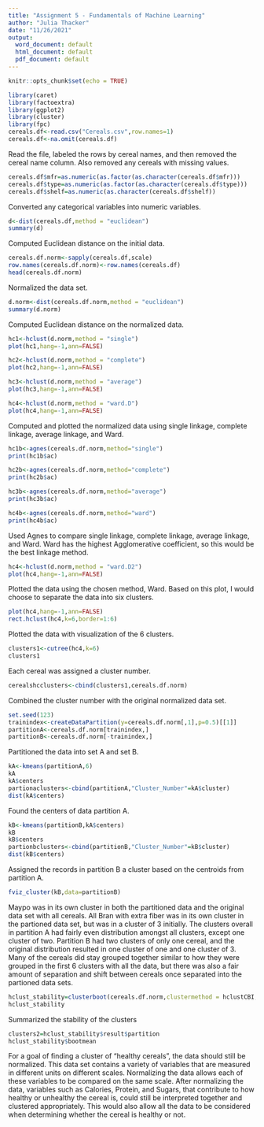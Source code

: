 ```yaml
---
title: "Assignment 5 - Fundamentals of Machine Learning"
author: "Julia Thacker"
date: "11/26/2021"
output:
  word_document: default
  html_document: default
  pdf_document: default
---
```


```r
knitr::opts_chunk$set(echo = TRUE)
```

```r
library(caret)
library(factoextra)
library(ggplot2)
library(cluster)
library(fpc)
cereals.df<-read.csv("Cereals.csv",row.names=1)
cereals.df<-na.omit(cereals.df)
```
Read the file, labeled the rows by cereal names, and then removed the cereal name column.
Also removed any cereals with missing values.
```r
cereals.df$mfr=as.numeric(as.factor(as.character(cereals.df$mfr)))
cereals.df$type=as.numeric(as.factor(as.character(cereals.df$type)))
cereals.df$shelf=as.numeric(as.character(cereals.df$shelf))
```
Converted any categorical variables into numeric variables.
```r
d<-dist(cereals.df,method = "euclidean")
summary(d)
```
Computed Euclidean distance on the initial data.
```r
cereals.df.norm<-sapply(cereals.df,scale)
row.names(cereals.df.norm)<-row.names(cereals.df)
head(cereals.df.norm)
```
Normalized the data set.
```r
d.norm<-dist(cereals.df.norm,method = "euclidean")
summary(d.norm)
```
Computed Euclidean distance on the normalized data.
```r
hc1<-hclust(d.norm,method = "single")
plot(hc1,hang=-1,ann=FALSE)
```

```r
hc2<-hclust(d.norm,method = "complete")
plot(hc2,hang=-1,ann=FALSE)
```

```r
hc3<-hclust(d.norm,method = "average")
plot(hc3,hang=-1,ann=FALSE)
```

```r
hc4<-hclust(d.norm,method = "ward.D")
plot(hc4,hang=-1,ann=FALSE)
```
Computed and plotted the normalized data using single linkage, complete linkage, average linkage, and Ward.
```r
hc1b<-agnes(cereals.df.norm,method="single")
print(hc1b$ac)
```

```r
hc2b<-agnes(cereals.df.norm,method="complete")
print(hc2b$ac)
```

```r
hc3b<-agnes(cereals.df.norm,method="average")
print(hc3b$ac)
```

```r
hc4b<-agnes(cereals.df.norm,method="ward")
print(hc4b$ac)
```
Used Agnes to compare single linkage, complete linkage, average linkage, and Ward. Ward has the highest Agglomerative coefficient, so this would be the best linkage method.
```r
hc4<-hclust(d.norm,method = "ward.D2")
plot(hc4,hang=-1,ann=FALSE)
```
Plotted the data using the chosen method, Ward. Based on this plot, I would choose to separate the data into six clusters.

```r
plot(hc4,hang=-1,ann=FALSE)
rect.hclust(hc4,k=6,border=1:6)
```
Plotted the data with visualization of the 6 clusters.

```r
clusters1<-cutree(hc4,k=6)
clusters1
```
Each cereal was assigned a cluster number.
```r
cerealshcclusters<-cbind(clusters1,cereals.df.norm)
```
Combined the cluster number with the original normalized data set.

```r
set.seed(123)
trainindex<-createDataPartition(y=cereals.df.norm[,1],p=0.5)[[1]]
partitionA<-cereals.df.norm[trainindex,]
partitionB<-cereals.df.norm[-trainindex,]
```
Partitioned the data into set A and set B.
```r
kA<-kmeans(partitionA,6)
kA
kA$centers
partionaclusters<-cbind(partitionA,"Cluster_Number"=kA$cluster)
dist(kA$centers)
```
Found the centers of data partition A.

```r
kB<-kmeans(partitionB,kA$centers)
kB
kB$centers
partionbclusters<-cbind(partitionB,"Cluster_Number"=kB$cluster)
dist(kB$centers)
```
Assigned the records in partition B a cluster based on the centroids from partition A.

```r
fviz_cluster(kB,data=partitionB)
```
Maypo was in its own cluster in both the partitioned data and the original data set with all cereals. All Bran with extra fiber was in its own cluster in the partioned data set, but was in a cluster of 3 initially. The clusters overall in partition A had fairly even distribution amongst all clusters, except one cluster of two. Partition B had two clusters of only one cereal, and the original distribution resulted in one cluster of one and one cluster of 3. Many of the cereals did stay grouped together similar to how they were grouped in the first 6 clusters with all the data, but there was also a fair amount of separation and shift between cereals once separated into the partioned data sets.

```r
hclust_stability=clusterboot(cereals.df.norm,clustermethod = hclustCBI,method="ward.D2",k=6,count=FALSE)
hclust_stability
```
Summarized the stability of the clusters
```r
clusters2=hclust_stability$result$partition
hclust_stability$bootmean
```

For a goal of finding a cluster of "healthy cereals", the data should still be normalized. This data set contains a variety of variables that are measured in different units on different scales. Normalizing the data allows each of these variables to be compared on the same scale. After normalizing the data, variables such as Calories, Protein, and Sugars, that contribute to how healthy or unhealthy the cereal is, could still be interpreted together and clustered appropriately. This would also allow all the data to be considered when determining whether the cereal is healthy or not. 